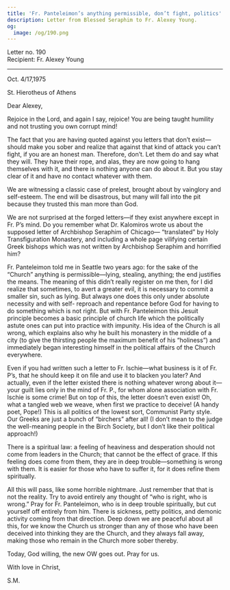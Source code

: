 ```yaml
---
title: 'Fr. Panteleimon’s anything permissible, don’t fight, politics'
description: Letter from Blessed Seraphim to Fr. Alexey Young.
og:
  image: /og/190.png
---
```


<div style={{textAlign:'right', fontFamily:'monospace'}}>Letter no. 190</div>
<div style={{textAlign:'left', fontFamily:'monospace'}}>Recipient: Fr. Alexey Young</div>

---

Oct. 4/17,1975

St. Hierotheus of Athens

Dear Alexey,

Rejoice in the Lord, and again I say, rejoice! You are being taught humility and not trusting you own corrupt mind!

The fact that you are having quoted against you letters that don’t exist—should make you sober and realize that against that kind of attack you can’t fight, if you are an honest man. Therefore, don’t. Let them do and say what they will. They have their rope, and alas, they are now going to hang themselves with it, and there is nothing anyone can do about it. But you stay clear of it and have no contact whatever with them.

We are witnessing a classic case of prelest, brought about by vainglory and self-esteem. The end will be disastrous, but many will fall into the pit because they trusted this man more than God.

We are not surprised at the forged letters—if they exist anywhere except in Fr. P’s mind. Do you remember what Dr. Kalomiros wrote us about the supposed letter of Archbishop Seraphim of Chicago— “translated” by Holy Transfiguration Monastery, and including a whole page vilifying certain Greek bishops which was not written by Archbishop Seraphim and horrified him?

Fr. Panteleimon told me in Seattle two years ago: for the sake of the “Church” anything is permissible—lying, stealing, anything; the end justifies the means. The meaning of this didn’t really register on me then, for I did realize that sometimes, to avert a greater evil, it is necessary to commit a smaller sin, such as lying. But always one does this only under absolute necessity and with self- reproach and repentance before God for having to do something which is not right. But with Fr. Panteleimon this Jesuit principle becomes a basic principle of church life which the politically astute ones can put into practice with impunity. His idea of the Church is all wrong, which explains also why he built his monastery in the middle of a city (to give the thirsting people the maximum benefit of his “holiness”) and immediately began interesting himself in the political affairs of the Church everywhere.

Even if you had written such a letter to Fr. Ischie—what business is it of Fr. P’s, that he should keep it on file and use it to blacken you later? And actually, even if the letter existed there is nothing whatever wrong about it—your guilt lies only in the mind of Fr. P., for whom alone association with Fr. Ischie is some crime! But on top of this, the letter doesn’t even exist! Oh, what a tangled web we weave, when first we practice to deceive! (A handy poet, Pope!) This is all politics of the lowest sort, Communist Party style. Our Greeks are just a bunch of “birchers” after all! (I don’t mean to the judge the well-meaning people in the Birch Society, but I don’t like their political approach!)

There is a spiritual law: a feeling of heaviness and desperation should not come from leaders in the Church; that cannot be the effect of grace. If this feeling does come from them, they are in deep trouble—something is wrong with them. It is easier for those who have to suffer it, for it does refine them spiritually.

All this will pass, like some horrible nightmare. Just remember that that is not the reality. Try to avoid entirely any thought of “who is right, who is wrong.” Pray for Fr. Panteleimon, who is in deep trouble spiritually, but cut yourself off entirely from him. There is sickness, petty politics, and demonic activity coming from that direction. Deep down we are peaceful about all this, for we know the Church us stronger than any of those who have been deceived into thinking they are the Church, and they always fall away, making those who remain in the Church more sober thereby.

Today, God willing, the new OW goes out. Pray for us.

With love in Christ,

S.M.